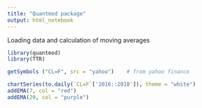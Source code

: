 ```yaml
---
title: "Quantmod package"
output: html_notebook
---
```

 
 Loading data and calculation of moving averages

```r

library(quantmod)
library(TTR)

getSymbols ("CL=F", src = "yahoo")    # from yahoo finance

chartSeries(to.daily(`CL=F`['2016::2018']), theme = "white")
addEMA(7, col = "red")
addEMA(20, col = "purple")


```


